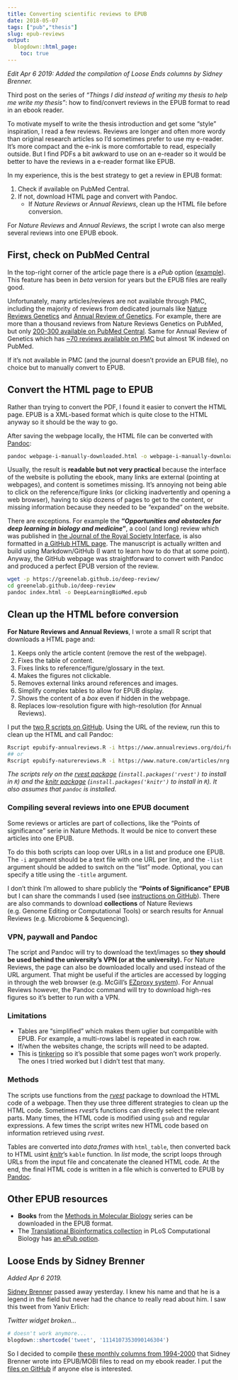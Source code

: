 ```yaml
---
title: Converting scientific reviews to EPUB
date: 2018-05-07
tags: ["pub","thesis"]
slug: epub-reviews
output:
  blogdown::html_page:
    toc: true
---
```


*Edit Apr 6 2019: Added the compilation of Loose Ends columns by Sidney Brenner.*

Third post on the series of *"Things I did instead of writing my thesis to help me write my thesis"*: how to find/convert reviews in the EPUB format to read in an ebook reader.

To motivate myself to write the thesis introduction and get some "style" inspiration, I read a few reviews.
Reviews are longer and often more wordy than original research articles so I'd sometimes prefer to use my e-reader.
It's more compact and the e-ink is more comfortable to read, especially outside.
But I find PDFs a bit awkward to use on an e-reader so it would be better to have the reviews in a e-reader format like EPUB. 

In my experience, this is the best strategy to get a review in EPUB format:

1. Check if available on PubMed Central.
1. If not, download HTML page and convert with Pandoc.
    - If *Nature Reviews* or *Annual Reviews*, clean up the HTML file before conversion.

For *Nature Reviews* and *Annual Reviews*, the script I wrote can also merge several reviews into one EPUB ebook.

## First, check on PubMed Central

In the top-right corner of the article page there is a *ePub* option ([example](https://www.ncbi.nlm.nih.gov/pmc/articles/PMC3612533/)).
This feature has been in *beta* version for years but the EPUB files are really good.

Unfortunately, many articles/reviews are not available through PMC, including the majority of reviews from dedicated journals like [Nature Reviews Genetics](https://www.nature.com/nrg/) and [Annual Review of Genetics](https://www.annualreviews.org/journal/genet).
For example, there are more than a thousand reviews from Nature Reviews Genetics on PubMed, but only [200-300 available on PubMed Central](https://www.ncbi.nlm.nih.gov/pmc/?term=%22nat+rev+genet%22%5BJournal%5D).
Same for Annual Review of Genetics which has [~70 reviews available on PMC](https://www.ncbi.nlm.nih.gov/pmc/?term=%22annual+review+of+genetics%22%5BJournal%5D) but almost 1K indexed on PubMed.

If it's not available in PMC (and the journal doesn't provide an EPUB file), no choice but to manually convert to EPUB.

## Convert the HTML page to EPUB

Rather than trying to convert the PDF, I found it easier to convert the HTML page. 
EPUB is a XML-based format which is quite close to the HTML anyway so it should be the way to go.

After saving the webpage locally, the HTML file can be converted with [Pandoc](http://pandoc.org/index.html):

```sh
pandoc webpage-i-manually-downloaded.html -o webpage-i-manually-downloaded.epub
```

Usually, the result is **readable but not very practical** because the interface of the website is polluting the ebook,  many links are external (pointing at webpages), and content is sometimes missing.
It's annoying not being able to click on the reference/figure links (or clicking inadvertently and opening a web browser), having to skip dozens of pages to get to the content, or missing information because they needed to be "expanded" on the website.

There are exceptions. 
For example the **"*Opportunities and obstacles for deep learning in biology and medicine*"**, a cool (and long) review which was published in [the Journal of the Royal Society Interface](http://rsif.royalsocietypublishing.org/content/15/141/20170387), is also formatted in [a GitHub HTML page](https://greenelab.github.io/deep-review/).
The manuscript is actually written and build using Markdown/GitHub (I want to learn how to do that at some point).
Anyway, the GitHub webpage was straightforward to convert with Pandoc and produced a perfect EPUB version of the review.

```sh
wget -p https://greenelab.github.io/deep-review/
cd greenelab.github.io/deep-review
pandoc index.html -o DeepLearningBioMed.epub
```


## Clean up the HTML before conversion

**For Nature Reviews and Annual Reviews**, I wrote a small R script that downloads a HTML page and:

1. Keeps only the article content (remove the rest of the webpage).
1. Fixes the table of content.
1. Fixes links to reference/figure/glossary in the text.
1. Makes the figures not clickable.
1. Removes external links around references and images.
1. Simplify complex tables to allow for EPUB display.
1. Shows the content of a *box* even if hidden in the webpage.
1. Replaces low-resolution figure with high-resolution (for Annual Reviews).

I put the [two R scripts on GitHub](https://github.com/jmonlong/Hippocamplus/tree/config/R/epubifyReviews).
Using the URL of the review, run this to clean up the HTML and call Pandoc:

```sh
Rscript epubify-annualreviews.R -i https://www.annualreviews.org/doi/full/10.1146/annurev-genet-120215-034854
## or
Rscript epubify-naturereviews.R -i https://www.nature.com/articles/nrg.2015.16
```

*The scripts rely on the [rvest package](https://github.com/hadley/rvest) (`install.packages('rvest')` to install in `R`) and the [knitr package](https://yihui.name/knitr/) (`install.packages('knitr')` to install in `R`).*
*It also assumes that `pandoc` is installed.*

### Compiling several reviews into one EPUB document

Some reviews or articles are part of collections, like the "Points of significance" serie in Nature Methods. 
It would be nice to convert these articles into one EPUB.

To do this both scripts can loop over URLs in a list and produce one EPUB. 
The `-i` argument should be a text file with one URL per line, and the `-list` argument should be added to switch on the "list" mode.
Optional, you can specify a title using the `-title` argument.

I don't think I'm allowed to share publicly the **"Points of Significance" EPUB** but I can share the commands I used (see [instructions on GitHub](https://github.com/jmonlong/Hippocamplus/tree/config/R/epubifyReviews)).
There are also commands to download **collections** of Nature Reviews (e.g. Genome Editing or Computational Tools) or search results for Annual Reviews (e.g. Microbiome & Sequencing).

### VPN, paywall and Pandoc

The script and Pandoc will try to download the text/images so **they should be used behind the university's VPN (or at the university).**
For Nature Reviews, the page can also be downloaded locally and used instead of the URL argument.
That might be useful if the articles are accessed by logging in through the web browser (e.g. McGill's [EZproxy system](http://www.mcgill.ca/library/services/connect)).
For Annual Reviews however, the Pandoc command will try to download high-res figures so it's better to run with a VPN.

### Limitations

- Tables are "simplified" which makes them uglier but compatible with EPUB. For example, a multi-rows label is repeated in each row.
- If/when the websites change, the scripts will need to be adapted.
- This is [tinkering](https://togelius.blogspot.ca/2016/04/the-differences-between-tinkering-and.html) so it's possible that some pages won't work properly. The ones I tried worked but I didn't test that many.

### Methods

The scripts use functions from the [*rvest*](https://github.com/hadley/rvest) package to download the HTML code of a webpage.
Then they use three different strategies to clean up the HTML code.
Sometimes *rvest*'s functions can directly select the relevant parts.
Many times, the HTML code is modified using `gsub` and regular expressions.
A few times the script writes new HTML code based on information retrieved using *rvest*.

Tables are converted into *data.frames* with `html_table`, then converted back to HTML usint [*knitr*](https://yihui.name/knitr/)'s `kable` function.
In *list* mode, the script loops through URLs from the input file and concatenate the cleaned HTML code.
At the end, the final HTML code is written in a file which is converted to EPUB by [Pandoc](http://pandoc.org/index.html). 

## Other EPUB resources 

- **Books** from the [Methods in Molecular Biology](https://link.springer.com/bookseries/7651) series can be downloaded in the EPUB format.
- The [Translational Bioinformatics collection](http://collections.plos.org/translational-bioinformatics) in PLoS Computational Biology has [an ePub option](http://www.ploscollections.org/downloads/TranslationalBioinformatics.epub).

## Loose Ends by Sidney Brenner

*Added Apr 6 2019.*

[Sidney Brenner](https://en.wikipedia.org/wiki/Sydney_Brenner) passed away yesterday. 
I knew his name and that he is a legend in the field but never had the chance to really read about him. 
I saw this tweet from Yaniv Erlich:

*Twitter widget broken...*

```r
# doesn't work anymore...
blogdown::shortcode('tweet', '1114107353090146304')
```

So I decided to compile [these monthly columns from 1994-2000](https://www.cell.com/current-biology/libraries/loose-ends) that Sidney Brenner wrote into EPUB/MOBI files to read on my ebook reader.
I put the [files on GitHub](https://github.com/jmonlong/Hippocamplus/blob/config/R/epubifyReviews/README.md#loose-ends-by-sidney-brenner) if anyone else is interested.
